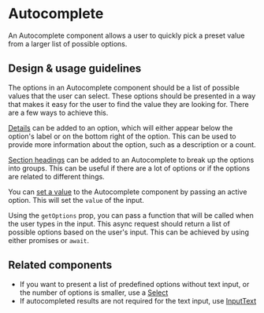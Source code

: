 
<Meta
  title="Components/Forms and Inputs/Autocomplete"
  component={Autocomplete}
/>

# Autocomplete

An Autocomplete component allows a user to quickly pick a preset value from a
larger list of possible options.

## Design & usage guidelines

The options in an Autocomplete component should be a list of possible values
that the user can select. These options should be presented in a way that makes
it easy for the user to find the value they are looking for. There are a few
ways to achieve this.

[Details](../?path=/story/components-forms-and-inputs-autocomplete-web--with-details)
can be added to an option, which will either appear below the option's label or
on the bottom right of the option. This can be used to provide more information
about the option, such as a description or a count.

[Section headings](../?path=/story/components-forms-and-inputs-autocomplete-web--section-heading)
can be added to an Autocomplete to break up the options into groups. This can be
useful if there are a lot of options or if the options are related to different
things.

You can
[set a value](../?path=/story/components-forms-and-inputs-autocomplete-web--set-a-value)
to the Autocomplete component by passing an active option. This will set the
`value` of the input.

Using the `getOptions` prop, you can pass a function that will be called when
the user types in the input. This async request should return a list of possible
options based on the user's input. This can be achieved by using either promises
or `await`.

## Related components

- If you want to present a list of predefined options without text input, or the
  number of options is smaller, use a
  [Select](../?path=/docs/components-selections-select-docs--page)
- If autocompleted results are not required for the text input, use
  [InputText](../?path=/docs/components-forms-and-inputs-inputtext-docs--page)
